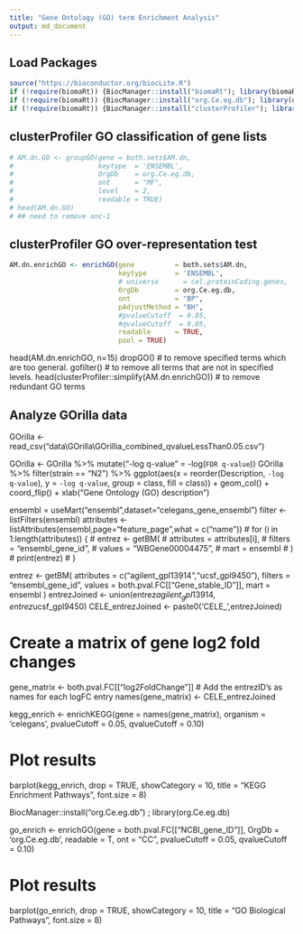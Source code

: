 ```yaml
---
title: "Gene Ontology (GO) term Enrichment Analysis"
output: md_document
---
```


## Load Packages
```r
source("https://bioconductor.org/biocLite.R")
if (!require(biomaRt)) {BiocManager::install("biomaRt"); library(biomaRt)}
if (!require(biomaRt)) {BiocManager::install("org.Ce.eg.db"); library(org.Ce.eg.db)}
if (!require(biomaRt)) {BiocManager::install("clusterProfiler"); library(clusterProfiler)}
```



## clusterProfiler GO classification of gene lists
```r
# AM.dn.GO <- groupGO(gene = both.sets$AM.dn,
#                     keytype  = 'ENSEMBL',
#                     OrgDb    = org.Ce.eg.db,
#                     ont      = "MF",
#                     level    = 2,
#                     readable = TRUE)
# head(AM.dn.GO)
# ## need to remove anc-1
```

## clusterProfiler GO over-representation test 
```r
AM.dn.enrichGO <- enrichGO(gene          = both.sets$AM.dn,
                           keytype       = 'ENSEMBL',
                           # universe      = cel.proteinCoding.genes,
                           OrgDb         = org.Ce.eg.db,
                           ont           = "BP",
                           pAdjustMethod = "BH",
                           #pvalueCutoff  = 0.05,
                           #qvalueCutoff  = 0.05,
                           readable      = TRUE,
                           pool = TRUE)
```



head(AM.dn.enrichGO, n=15)
dropGO() # to remove specified terms which are too general.
gofilter() # to remove all terms that are not in specified levels.
head(clusterProfiler::simplify(AM.dn.enrichGO)) # to remove redundant GO terms

## Analyze GOrilla data
GOrilla <- read_csv("data\\GOrilla\\GOrillia_combined_qvalueLessThan0.05.csv")

GOrilla <- GOrilla %>% mutate("-log q-value" = -log(`FDR q-value`))
GOrilla %>%
  filter(strain == "N2") %>%
  ggplot(aes(x = reorder(Description, `-log q-value`), y = `-log q-value`, group = class, fill = class)) + 
  geom_col() + 
  coord_flip() + 
  xlab("Gene Ontology (GO) description")


ensembl = useMart("ensembl",dataset="celegans_gene_ensembl")
filter <- listFilters(ensembl)
attributes <- listAttributes(ensembl,page="feature_page",what = c("name"))
# for (i in 1:length(attributes)) {
#   entrez <- getBM(
#     attributes = attributes[i],
#     filters = "ensembl_gene_id",
#     values = "WBGene00004475",
#     mart = ensembl
#   )
#   print(entrez)
# }

entrez <- getBM(
  attributes = c("agilent_gpl13914","ucsf_gpl9450"),
  filters = "ensembl_gene_id",
  values = both.pval.FC[["Gene_stable_ID"]],
  mart = ensembl
)
entrezJoined <- union(entrez$agilent_gpl13914,entrez$ucsf_gpl9450)
CELE_entrezJoined <- paste0('CELE_',entrezJoined)

# Create a matrix of gene log2 fold changes
gene_matrix <- both.pval.FC[["log2FoldChange"]]
# Add the entrezID's as names for each logFC entry
names(gene_matrix) <- CELE_entrezJoined

kegg_enrich <- enrichKEGG(gene = names(gene_matrix),
                          organism = 'celegans',
                          pvalueCutoff = 0.05, 
                          qvalueCutoff = 0.10)

# Plot results
barplot(kegg_enrich, 
        drop = TRUE, 
        showCategory = 10, 
        title = "KEGG Enrichment Pathways",
        font.size = 8)

BiocManager::install("org.Ce.eg.db") ; library(org.Ce.eg.db)

go_enrich <- enrichGO(gene = both.pval.FC[["NCBI_gene_ID"]],
                      OrgDb = 'org.Ce.eg.db', 
                      readable = T,
                      ont = "CC",
                      pvalueCutoff = 0.05, 
                      qvalueCutoff = 0.10)

# Plot results
barplot(go_enrich, 
        drop = TRUE, 
        showCategory = 10, 
        title = "GO Biological Pathways",
        font.size = 8)